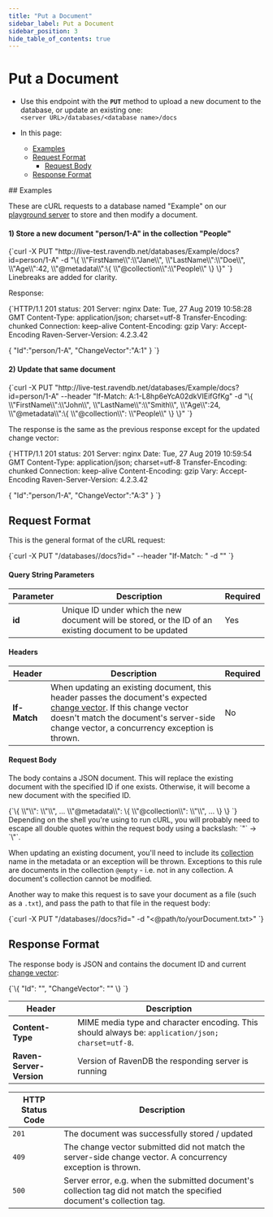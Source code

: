 ```yaml
---
title: "Put a Document"
sidebar_label: Put a Document
sidebar_position: 3
hide_table_of_contents: true
---
```



# Put a Document
<Admonition type="note" title="Note">  

* Use this endpoint with the **`PUT`** method to upload a new document to the database, or update an existing one:  
`<server URL>/databases/<database name>/docs`  

* In this page:  
  * [Examples](../../../client-api/rest-api/document-commands/put-documents#examples)  
  * [Request Format](../../../client-api/rest-api/document-commands/put-documents#request-format)  
      * [Request Body](../../../client-api/rest-api/document-commands/put-documents#request-body)  
  * [Response Format](../../../client-api/rest-api/document-commands/put-documents#response-format)  

</Admonition>  
## Examples

These are cURL requests to a database named "Example" on our [playground server](http://live-test.ravendb.net) to store and 
then modify a document.  

#### 1) Store a new document "person/1-A" in the collection "People"  

<TabItem value="something" label="bash">
<CodeBlock language="bash">
{`curl -X PUT "http://live-test.ravendb.net/databases/Example/docs?id=person/1-A"
-d "\{ 
    \\"FirstName\\":\\"Jane\\", 
    \\"LastName\\":\\"Doe\\",
    \\"Age\\":42,
    \\"@metadata\\":\{
        \\"@collection\\":\\"People\\"
    \}
\}"
`}
</CodeBlock>
</TabItem>
Linebreaks are added for clarity.  

Response:  

<TabItem value="something" label="http">
<CodeBlock language="http">
{`HTTP/1.1 201
status: 201
Server: nginx
Date: Tue, 27 Aug 2019 10:58:28 GMT
Content-Type: application/json; charset=utf-8
Transfer-Encoding: chunked
Connection: keep-alive
Content-Encoding: gzip
Vary: Accept-Encoding
Raven-Server-Version: 4.2.3.42

\{
    "Id":"person/1-A",
    "ChangeVector":"A:1"
\}
`}
</CodeBlock>
</TabItem>

#### 2) Update that same document  

<TabItem value="something" label="bash">
<CodeBlock language="bash">
{`curl -X PUT "http://live-test.ravendb.net/databases/Example/docs?id=person/1-A"
--header "If-Match: A:1-L8hp6eYcA02dkVIEifGfKg"
-d "\{ 
    \\"FirstName\\":\\"John\\", 
    \\"LastName\\":\\"Smith\\",
    \\"Age\\":24,
    \\"@metadata\\":\{
        \\"@collection\\": \\"People\\"
    \}
\}"
`}
</CodeBlock>
</TabItem>

The response is the same as the previous response except for the updated change vector:  

<TabItem value="something" label="http">
<CodeBlock language="http">
{`HTTP/1.1 201
status: 201
Server: nginx
Date: Tue, 27 Aug 2019 10:59:54 GMT
Content-Type: application/json; charset=utf-8
Transfer-Encoding: chunked
Connection: keep-alive
Content-Encoding: gzip
Vary: Accept-Encoding
Raven-Server-Version: 4.2.3.42

\{
    "Id":"person/1-A",
    "ChangeVector":"A:3"
\}
`}
</CodeBlock>
</TabItem>



## Request Format

This is the general format of the cURL request:  

<TabItem value="something" label="bash">
<CodeBlock language="bash">
{`curl -X PUT "<server URL>/databases/<database name>/docs?id=<document ID>"
--header "If-Match: <expected change vector>"
-d "<JSON document>"
`}
</CodeBlock>
</TabItem>

#### Query String Parameters

| Parameter | Description | Required |
| - | - | - |
| **id** | Unique ID under which the new document will be stored, or the ID of an existing document to be updated | Yes |

#### Headers

| Header | Description | Required |
| - | - | - |
| **If-Match** | When updating an existing document, this header passes the document's expected [change vector](../../../server/clustering/replication/change-vector). If this change vector doesn't match the document's server-side change vector, a concurrency exception is thrown. | No |

#### Request Body

The body contains a JSON document. This will replace the existing document with the specified ID if one exists. Otherwise, 
it will become a new document with the specified ID.  

<TabItem value="something" label="powershell">
<CodeBlock language="powershell">
{`\{
    \\"<field>\\": \\"<value>\\",
    ...
    \\"@metadata\\": \{
        \\"@collection\\": \\"<collection name>\\",
        ...
    \}
\}
`}
</CodeBlock>
</TabItem>
Depending on the shell you're using to run cURL, you will probably need to escape all double quotes within the request body 
using a backslash: `"` -&gt; `\"`.  

When updating an existing document, you'll need to include its [collection](../../../client-api/faq/what-is-a-collection) 
name in the metadata or an exception will be thrown. Exceptions to this rule are documents in the collection `@empty` - 
i.e. not in any collection. A document's collection cannot be modified.  

Another way to make this request is to save your document as a file (such as a `.txt`), and pass the path to that file in 
the request body:  

<TabItem value="something" label="batch">
<CodeBlock language="batch">
{`curl -X PUT "<server URL>/databases/<database name>/docs?id=<document ID>"
-d "<@path/to/yourDocument.txt>"
`}
</CodeBlock>
</TabItem>



## Response Format

The response body is JSON and contains the document ID and current [change vector](../../../server/clustering/replication/change-vector):

<TabItem value="something" label="javascript">
<CodeBlock language="javascript">
{`\{
    "Id": "<document ID>",
    "ChangeVector": "<current change vector>"
\}
`}
</CodeBlock>
</TabItem>

| Header | Description |
| - | - |
| **Content-Type** | MIME media type and character encoding. This should always be: `application/json; charset=utf-8`. |
| **Raven-Server-Version** | Version of RavenDB the responding server is running |

| HTTP Status Code | Description |
| - | - |
| `201` | The document was successfully stored / updated |
| `409` | The change vector submitted did not match the server-side change vector. A concurrency exception is thrown. |
| `500` | Server error, e.g. when the submitted document's collection tag did not match the specified document's collection tag. |



